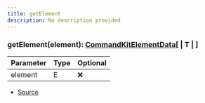 ```yaml
---
title: getElement
description: No description provided
---
```



### getElement(element): [CommandKitElementData](/next/api-reference/types/CommandKitElementData)\[ | T | ]

| Parameter | Type | Optional |
| ----------- | ----------- | ----------- |
| element | E | ❌ |


- [Source](https://github.com/underctrl-io/commandkit/blob/f8cc07d11d2ae5ed7f529adff1649936223e27b2/packages/commandkit/src/components/common/element.ts#L37)